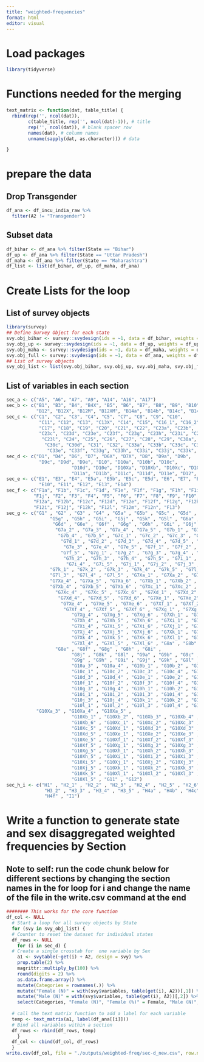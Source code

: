 ```yaml
---
title: "weighted-frequencies"
format: html
editor: visual
---
```


# Load packages
```r
library(tidyverse)
```

# Functions needed for the merging

```r
text_matrix <- function(dat, table_title) {
  rbind(rep('', ncol(dat)),
        c(table_title, rep('', ncol(dat)-1)), # title
        rep('', ncol(dat)), # blank spacer row
        names(dat), # column names
        unname(sapply(dat, as.character))) # data

}
```

# prepare the data
## Drop Transgender 
```r
df_ana <- df_incu_india_raw %>% 
  filter(A2 != "Transgender")
```

## Subset data
```r
df_bihar <- df_ana %>% filter(State == "Bihar")
df_up <- df_ana %>% filter(State == "Uttar Pradesh")
df_maha <- df_ana %>% filter(State == "Maharashtra")
df_list <- list(df_bihar, df_up, df_maha, df_ana)
```

# Create Lists for the loop
## List of survey objects
```r
library(survey)
## Define Survey Object for each state
svy.obj_bihar <- survey::svydesign(ids = ~1, data = df_bihar, weights = df_bihar$w_overall)
svy.obj_up <- survey::svydesign(ids = ~1, data = df_up, weights = df_up$w_overall)
svy.obj_maha <- survey::svydesign(ids = ~1, data = df_maha, weights = df_maha$w_overall)
svy.obj_full <- survey::svydesign(ids = ~1, data = df_ana, weights = df_ana$w_overall)
## List of survey objects
svy_obj_list <- list(svy.obj_bihar, svy.obj_up, svy.obj_maha, svy.obj_full)
```

## List of variables in each section
```r
sec_a <- c("A5", "A6", "A7", "A9", "A14", "A16", "A17")
sec_b <- c("B1", "B3", "B4", "B4X", "B5", "B6", "B7", "B8", "B9", "B10", "B11", 
           "B12", "B12X", "B12M", "B12XM", "B14a", "B14b", "B14c", "B14d")
sec_c <- c("C1", "C2", "C3", "C4", "C5", "C7", "C8", "C9", "C10", 
            "C11", "C12", "C13", "C13X", "C14", "C15", "C16_1", "C16_2", 
            "C17", "C18", "C19", "C20", "C21", "C22", "C23a", "C23b", 
            "C23c", "C23d", "C23e", "C23f", "C23g", "C23h", "C23i", "C23j", 
             "C23l", "C24", "C25", "C26", "C27", "C28", "C29", "C30a", "C30b",
              "C30c", "C30d", "C31", "C32", "C33a", "C33b", "C33c", "C33d", 
               "C33e", "C33f", "C33g", "C33h", "C33i", "C33j", "C33k", "C33l")
sec_d <- c("D1", "D4", "D6", "D7", "D6X", "D7X", "D8", "D9a", "D9b", 
            "D9c", "D9d", "D9e", "D10", "D10a", "D10b", "D10c", 
                        "D10d", "D10e", "D10Xa", "D10Xb", "D10Xc", "D10Xd", "D10Xe", 
                        "D11a", "D11b", "D11c", "D11d", "D11e", "D12", "D13")
sec_e <- c("E1", "E3", "E4", "E5a", "E5b", "E5c", "E5d", "E6", "E7", "E8", 
            "E10", "E11", "E12", "E13", "E14")
sec_f <- c("F1a", "F1b", "F1c", "F1d", "F1e", "F1f", "F1g", "F1h", "F1i", 
          "F1j", "F2", "F3", "F4", "F5", "F6", "F7", "F8", "F9", "F10", "F11", 
          "F12a", "F12b", "F12c", "F12d", "F12e", "F12f", "F12g", "F12h", 
          "F12i", "F12j", "F12k", "F12l", "F12m", "F12n", "F13")
sec_g <- c("G1" , "G2" , "G3" , "G4" , "G5a" , "G5b" , "G5c" , "G5d" , "G5e" , "G5f" , 
                "G5g" , "G5h" , "G5i" , "G5j" , "G5k" , "G5l" , "G6a" , "G6b" , "G6c" ,
                 "G6d" , "G6e" , "G6f" , "G6g" , "G6h" , "G6i" , "G6j" , "G6k" , "G6l" , "G7a_1" ,
                  "G7a_2" , "G7a_3" , "G7a_4" , "G7a_5" , "G7b_1" , "G7b_2" , "G7b_3" ,
                   "G7b_4" , "G7b_5" , "G7c_1" , "G7c_2" , "G7c_3" , "G7c_4" , "G7c_5" ,
                    "G7d_1" , "G7d_2" , "G7d_3" , "G7d_4" , "G7d_5" , "G7e_1" , "G7e_2" ,
                     "G7e_3" , "G7e_4" , "G7e_5" , "G7f_1" , "G7f_2" , "G7f_3" , "G7f_4" ,
                    "G7f_5" , "G7g_1" , "G7g_2" , "G7g_3" , "G7g_4" , "G7g_5" , "G7h_1" ,
                     "G7h_2" , "G7h_3" , "G7h_4" , "G7h_5" , "G7i_1" , "G7i_2" , "G7i_3" ,
                      "G7i_4" , "G7i_5" , "G7j_1" , "G7j_2" , "G7j_3" , "G7j_4" , "G7j_5" ,
                "G7k_1" , "G7k_2" , "G7k_3" , "G7k_4" , "G7k_5" , "G7l_1" , "G7l_2" ,
                "G7l_3" , "G7l_4" , "G7l_5" , "G7Xa_1" , "G7Xa_2" , "G7Xa_3" ,
                "G7Xa_4" , "G7Xa_5" , "G7Xa_6" , "G7Xb_1" , "G7Xb_2" , "G7Xb_3" ,
                "G7Xb_4" , "G7Xb_5" , "G7Xb_6" , "G7Xc_1" , "G7Xc_2" , "G7Xc_3" ,
                  "G7Xc_4" , "G7Xc_5" , "G7Xc_6" , "G7Xd_1" , "G7Xd_2" , "G7Xd_3" , 
                   "G7Xd_4" , "G7Xd_5" , "G7Xd_6" , "G7Xe_1" , "G7Xe_2" , "G7Xe_3" ,
                    "G7Xe_4" , "G7Xe_5" , "G7Xe_6" , "G7Xf_1" , "G7Xf_2" , "G7Xf_3" ,
                     "G7Xf_4" , "G7Xf_5" , "G7Xf_6" , "G7Xg_1" , "G7Xg_2" , "G7Xg_3" , 
                        "G7Xg_4" , "G7Xg_5" , "G7Xg_6" , "G7Xh_1" , "G7Xh_2" , "G7Xh_3" , 
                        "G7Xh_4" , "G7Xh_5" , "G7Xh_6" , "G7Xi_1" , "G7Xi_2" , "G7Xi_3" , 
                        "G7Xi_4" , "G7Xi_5" , "G7Xi_6" , "G7Xj_1" , "G7Xj_2" , "G7Xj_3" , 
                        "G7Xj_4" , "G7Xj_5" , "G7Xj_6" , "G7Xk_1" , "G7Xk_2" , "G7Xk_3" , 
                        "G7Xk_4" , "G7Xk_5" , "G7Xk_6" , "G7Xl_1" , "G7Xl_2" , "G7Xl_3" , 
                        "G7Xl_4" , "G7Xl_5" , "G7Xl_6" , "G8a" , "G8b" , "G8c" , "G8d" , 
                  "G8e" , "G8f" , "G8g" , "G8h" , "G8i" , 
                        "G8j" , "G8k" , "G8l" , "G9a" , "G9b" , "G9c" , "G9d" , "G9e" , "G9f" , 
                        "G9g" , "G9h" , "G9i" , "G9j" , "G9k" , "G9l" , "G10a_1" , "G10a_2" , 
                        "G10a_3" , "G10a_4" , "G10b_1" , "G10b_2" , "G10b_3" , "G10b_4" , 
                        "G10c_1" , "G10c_2" , "G10c_3" , "G10c_4" , "G10d_1" , "G10d_2" , 
                        "G10d_3" , "G10d_4" , "G10e_1" , "G10e_2" , "G10e_3" , "G10e_4" , 
                        "G10f_1" , "G10f_2" , "G10f_3" , "G10f_4" , "G10g_1" , "G10g_2" , 
                        "G10g_3" , "G10g_4" , "G10h_1" , "G10h_2" , "G10h_3" , "G10h_4" , 
                        "G10i_1" , "G10i_2" , "G10i_3" , "G10i_4" , "G10j_1" , "G10j_2" , 
                        "G10j_3" , "G10j_4" , "G10k_1" , "G10k_2" , "G10k_3" , "G10k_4" , 
                        "G10l_1" , "G10l_2" , "G10l_3" , "G10l_4" , "G10Xa_1" , "G10Xa_2" , 
           "G10Xa_3" , "G10Xa_4" , "G10Xa_5" , 
                        "G10Xb_1" , "G10Xb_2" , "G10Xb_3" , "G10Xb_4" , "G10Xb_5" , 
                        "G10Xb_6" , "G10Xc_1" , "G10Xc_2" , "G10Xc_3" , "G10Xc_4" , 
                        "G10Xc_5" , "G10Xd_1" , "G10Xd_2" , "G10Xd_3" , "G10Xd_4" , 
                        "G10Xd_5" , "G10Xe_1" , "G10Xe_2" , "G10Xe_3" , "G10Xe_4" , 
                        "G10Xe_5" , "G10Xf_1" , "G10Xf_2" , "G10Xf_3" , "G10Xf_4" , 
                        "G10Xf_5" , "G10Xg_1" , "G10Xg_2" , "G10Xg_3" , "G10Xg_4" , 
                        "G10Xg_5" , "G10Xh_1" , "G10Xh_2" , "G10Xh_3" , "G10Xh_4" , 
                        "G10Xh_5" , "G10Xi_1" , "G10Xi_2" , "G10Xi_3" , "G10Xi_4" , 
                        "G10Xi_5" , "G10Xj_1" , "G10Xj_2" , "G10Xj_3" , "G10Xj_4" , 
                        "G10Xj_5" , "G10Xk_1" , "G10Xk_2" , "G10Xk_3" , "G10Xk_4" , 
                        "G10Xk_5" , "G10Xl_1" , "G10Xl_2" , "G10Xl_3" , "G10Xl_4" , 
                        "G10Xl_5" , "G11" , "G12")
sec_h_i <- c("H1" , "H2_1" , "H2_2" , "H2_3" , "H2_4" , "H2_5" , "H2_6" , "H3_1" , 
              "H3_2" , "H3_3" , "H3_4" , "H3_5" , "H4a" , "H4b" , "H4c" , "H4d" , "H4e" , 
              "H4f" , "I1")

```





# Write a function to generate state and sex disaggregated weighted frequencies by Section
## Note to self: run the code chunk below for different sections by changing the section names in the for loop for i and change the name of the file in the write.csv command at the end
```r
######## This works for the core function
df_col <- NULL
  # Start a loop for all survey objects by State
  for (svy in svy_obj_list) { 
  # Counter to reset the dataset for individual states
  df_rows <- NULL
    for (i in sec_d) {
  # Create a single crosstab for  one variable by Sex
    a1 <- svytable(~get(i) + A2, design = svy) %>% 
    prop.table(2) %>% 
    magrittr::multiply_by(100) %>% 
    round(digits = 2) %>% 
    as.data.frame.array() %>% 
    mutate(Categories = rownames(.)) %>% 
    mutate("Female (N)" = with(svy$variables, table(get(i), A2))[,1]) %>% 
    mutate("Male (N)" = with(svy$variables, table(get(i), A2))[,2]) %>% 
    select(Categories, "Female (N)", "Female (%)" = Female, "Male (N)", "Male (%)" = Male) 
  
  # call the text matrix function to add a label for each variable  
  temp <- text_matrix(a1, label(df_ana[[i]]))
  # Bind all variables within a section 
  df_rows <- rbind(df_rows, temp)
    }
  df_col <- cbind(df_col, df_rows)
  }
write.csv(df_col, file = "./outputs/weighted-freq/sec-d_new.csv", row.names = F, col.names = F)
```
